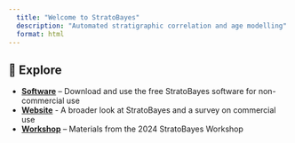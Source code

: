 ```yaml
---
  title: "Welcome to StratoBayes"
  description: "Automated stratigraphic correlation and age modelling"
  format: html
---
```


## 🔗 Explore

-   [**Software**](https://stratobayes.github.io/software/) – Download and use the free StratoBayes software for non-commercial use
-   [**Website**](https://stratobayes.com/) - A broader look at StratoBayes and a survey on commercial use
-   [**Workshop**](https://stratobayes.github.io/workshop/) – Materials from the 2024 StratoBayes Workshop <!-- - **[GitHub](https://github.com/StratoBayes)** – Source code and development -->
